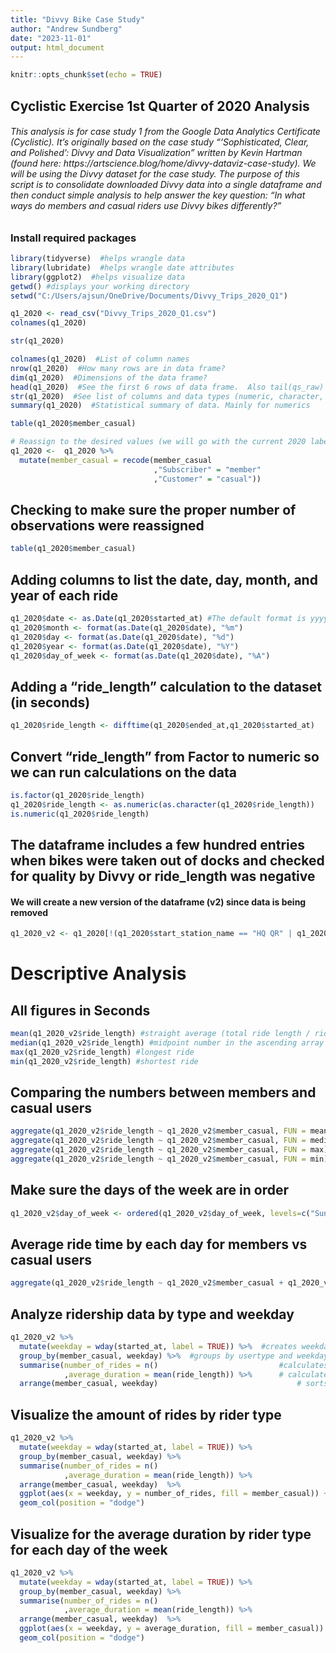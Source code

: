 ---
title: "Divvy Bike Case Study"
author: "Andrew Sundberg"
date: "2023-11-01"
output: html_document
---

```{r setup, include=FALSE}
knitr::opts_chunk$set(echo = TRUE)
```

## Cyclistic Exercise 1st Quarter of 2020 Analysis 

###### This analysis is for case study 1 from the Google Data Analytics Certificate (Cyclistic).  It’s originally based on the case study "'Sophisticated, Clear, and Polished’: Divvy and Data Visualization" written by Kevin Hartman (found here: https://artscience.blog/home/divvy-dataviz-case-study). We will be using the Divvy dataset for the case study. The purpose of this script is to consolidate downloaded Divvy data into a single dataframe and then conduct simple analysis to help answer the key question: “In what ways do members and casual riders use Divvy bikes differently?”


### Install required packages


```{r}
library(tidyverse)  #helps wrangle data
library(lubridate)  #helps wrangle date attributes
library(ggplot2)  #helps visualize data
getwd() #displays your working directory
setwd("C:/Users/ajsun/OneDrive/Documents/Divvy_Trips_2020_Q1")
```

```{r}
q1_2020 <- read_csv("Divvy_Trips_2020_Q1.csv")
colnames(q1_2020)

str(q1_2020)
```


```{r}
colnames(q1_2020)  #List of column names
nrow(q1_2020)  #How many rows are in data frame?
dim(q1_2020)  #Dimensions of the data frame?
head(q1_2020)  #See the first 6 rows of data frame.  Also tail(qs_raw)
str(q1_2020)  #See list of columns and data types (numeric, character, etc)
summary(q1_2020)  #Statistical summary of data. Mainly for numerics
```


```{r}
table(q1_2020$member_casual)

# Reassign to the desired values (we will go with the current 2020 labels)
q1_2020 <-  q1_2020 %>% 
  mutate(member_casual = recode(member_casual
                                ,"Subscriber" = "member"
                                ,"Customer" = "casual"))
```


## Checking to make sure the proper number of observations were reassigned

```{r}
table(q1_2020$member_casual)
```


## Adding columns to list the date, day, month, and year of each ride

```{r}
q1_2020$date <- as.Date(q1_2020$started_at) #The default format is yyyy-mm-dd
q1_2020$month <- format(as.Date(q1_2020$date), "%m")
q1_2020$day <- format(as.Date(q1_2020$date), "%d")
q1_2020$year <- format(as.Date(q1_2020$date), "%Y")
q1_2020$day_of_week <- format(as.Date(q1_2020$date), "%A")
```


## Adding a "ride_length" calculation to the dataset (in seconds)

```{r}
q1_2020$ride_length <- difftime(q1_2020$ended_at,q1_2020$started_at)
```


## Convert "ride_length" from Factor to numeric so we can run calculations on the data

```{r}
is.factor(q1_2020$ride_length)
q1_2020$ride_length <- as.numeric(as.character(q1_2020$ride_length))
is.numeric(q1_2020$ride_length)
```


## The dataframe includes a few hundred entries when bikes were taken out of docks and checked for quality by Divvy or ride_length was negative
#### We will create a new version of the dataframe (v2) since data is being removed

```{r}
q1_2020_v2 <- q1_2020[!(q1_2020$start_station_name == "HQ QR" | q1_2020$ride_length<0),]
```


# Descriptive Analysis
## All figures in Seconds

```{r}
mean(q1_2020_v2$ride_length) #straight average (total ride length / rides)
median(q1_2020_v2$ride_length) #midpoint number in the ascending array of ride lengths
max(q1_2020_v2$ride_length) #longest ride
min(q1_2020_v2$ride_length) #shortest ride
```


## Comparing the numbers between members and casual users

```{r}
aggregate(q1_2020_v2$ride_length ~ q1_2020_v2$member_casual, FUN = mean)
aggregate(q1_2020_v2$ride_length ~ q1_2020_v2$member_casual, FUN = median)
aggregate(q1_2020_v2$ride_length ~ q1_2020_v2$member_casual, FUN = max)
aggregate(q1_2020_v2$ride_length ~ q1_2020_v2$member_casual, FUN = min)
```


## Make sure the days of the week are in order

```{r}
q1_2020_v2$day_of_week <- ordered(q1_2020_v2$day_of_week, levels=c("Sunday", "Monday", "Tuesday", "Wednesday", "Thursday", "Friday", "Saturday"))
```


## Average ride time by each day for members vs casual users

```{r}
aggregate(q1_2020_v2$ride_length ~ q1_2020_v2$member_casual + q1_2020_v2$day_of_week, FUN = mean)
```


## Analyze ridership data by type and weekday

```{r}
q1_2020_v2 %>% 
  mutate(weekday = wday(started_at, label = TRUE)) %>%  #creates weekday field using wday()
  group_by(member_casual, weekday) %>%  #groups by usertype and weekday
  summarise(number_of_rides = n()							#calculates the number of rides and average duration 
            ,average_duration = mean(ride_length)) %>% 		# calculates the average duration
  arrange(member_casual, weekday)								# sorts
```


## Visualize the amount of rides by rider type

```{r}
q1_2020_v2 %>% 
  mutate(weekday = wday(started_at, label = TRUE)) %>% 
  group_by(member_casual, weekday) %>% 
  summarise(number_of_rides = n()
            ,average_duration = mean(ride_length)) %>% 
  arrange(member_casual, weekday)  %>% 
  ggplot(aes(x = weekday, y = number_of_rides, fill = member_casual)) +
  geom_col(position = "dodge")
```


## Visualize for the average duration by rider type for each day of the week

```{r}
q1_2020_v2 %>% 
  mutate(weekday = wday(started_at, label = TRUE)) %>% 
  group_by(member_casual, weekday) %>% 
  summarise(number_of_rides = n()
            ,average_duration = mean(ride_length)) %>% 
  arrange(member_casual, weekday)  %>% 
  ggplot(aes(x = weekday, y = average_duration, fill = member_casual)) +
  geom_col(position = "dodge")
```

